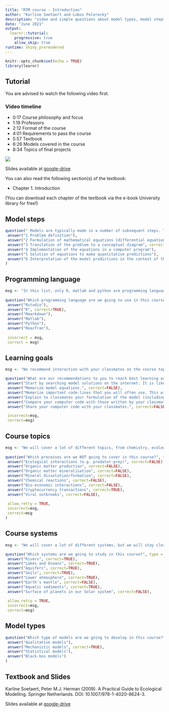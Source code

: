 ```yaml
---
title: "RTM course - Introduction"
author: "Karline Soetaert and Lubos Polerecky"
description: "video and simple questions about model types, model steps, language"
date: "June 2021"
output: 
  learnr::tutorial:
    progressive: true
    allow_skip: true
runtime: shiny_prerendered
---
```


```r
knitr::opts_chunk$set(echo = TRUE)
library(learnr)
```

## Tutorial

You are advised to watch the following video first.

### Video timeline 
* 0:17 Course philosophy and focus
* 1:19 Professors
* 2:12 Format of the course
* 4:01 Requirements to pass the course
* 5:57 Textbook
* 6:26 Models covered in the course
* 8:34 Topics of final projects

![](https://www.youtube.com/watch?v=r45xetHO8bI&list=PLx8PHcDdmF-uD1Pr07TU9SzlhlGpfrxqn&index=1)

Slides available at <a href="https://drive.google.com/drive/folders/1Bys0-xzXLCpFpWhD-HrH6jDKOyl8iJMd" target="_blank">google-drive</a>

You can also read the following section(s) of the textbook:

* Chapter 1. Introduction

(You can download each chapter of the textbook via the e-book University library for free!)

## Model steps

```r
question(" Models are typically made in a number of subsequent steps. Toggle the steps that are *not* correctly positioned:", type = "checkbox",
 answer("1 Problem definition"),
 answer("2 Formulation of mathematical equations (differential equations)", correct  =TRUE),
 answer("3 Translation of the problem to a conceptual diagram", correct  =TRUE),
 answer("4 Implementation of the equations in a computer program"),
 answer("5 Solution of equations to make quantitative predictions"),
 answer("6 Interpretation of the model predictions in the context of the original problem")
)
```

## Programming language

```r
msg <- "In this list, only R, matlab and python are programming languages, and R is the one that we will use in this course. Rmarkdown is a platform to merge an R-code with text;  Rstudio provides an integrated development environment (IDE), or an interface, that facilitates using R; ReacTran is one of the many R-packages that we will use."
  
question("Which programming language are we going to use in this course to solve our models?", type = "learnr_radio",
 answer("Rstudio"),
 answer("R", correct=TRUE),
 answer("Rmarkdown"),
 answer("Matlab"),
 answer("Python"),
 answer("ReacTran"),
 
 incorrect = msg,
 correct = msg)
```

## Learning goals

```r
msg <- "We recommend interaction with your classmates on the course topics - compare your model steps and model solutions with each other!"

question("What are our recommendations to you to reach best learning outcomes in this course?", type = "learnr_checkbox",
 answer("Start by searching model solutions on the internet. It is likely that someone had the same problem as you before, so you can see their solution and learn from it.", correct=FALSE),
 answer("Memorize model equations.", correct=FALSE),
 answer("Memorize important code-lines that you will often use. This will speed up the development of your imodels.", correct=FALSE),
 answer("Explain to classmates your formulation of the model (including the conceptual diagram, equations, computer code).", correct=TRUE),
 answer("Compare your computer code with those written by your classmates.", correct=TRUE),
 answer("Share your computer code with your classmates.", correct=FALSE),

 incorrect=msg,
 correct=msg)
```

## Course topics

```r
msg <- "We will cover a lot of different topics, from chemistry, ecology, physics, and even economy - but this does not include cryptocurrency."
  
question("Which processes are we NOT going to cover in this course?", type = "learnr_checkbox",
 answer("Ecological interactions (e.g. predator-prey)", correct=FALSE),
 answer("Organic matter production", correct=FALSE),
 answer("Organic matter mineralisation", correct=FALSE),
 answer("Mineral dissolution/formation", correct=FALSE),
 answer("Chemical reactions", correct=FALSE),
 answer("Bio-economic interactions", correct=FALSE),   
 answer("Cryptocurrency transactions", correct=TRUE),
 answer("Viral outbreaks", correct=FALSE),
 
 allow_retry = TRUE,
 incorrect=msg,
 correct=msg
)
```

## Course systems

```r
msg <- "We will cover a lot of different systems, but we will stay close to the Earth's surface."

question("Which systems are we going to study in this course?", type = "learnr_checkbox",
 answer("Rivers", correct=TRUE),
 answer("Lakes and Oceans", correct=TRUE),
 answer("Aquifers", correct=TRUE),
 answer("Soils", correct=TRUE),
 answer("Lower atmosphere", correct=TRUE),
 answer("Earth's mantle", correct=FALSE),
 answer("Aquatic sediments", correct=TRUE),
 answer("Surface of planets in our Solar system", correct=FALSE),
 
 allow_retry = TRUE,
 incorrect=msg,
 correct=msg)
```

## Model types

```r
question("Which type of models are we going to develop in this course?", type = "learnr_radio",
 answer("Qualitative models"),
 answer("Mechanistic models", correct=TRUE),
 answer("Statistical models"),
 answer("Black-box models")
)
```

## Textbook and Slides

Karline Soetaert, Peter M.J. Herman (2009). A Practical Guide to Ecological Modelling. Springer Netherlands. DOI: 10.1007/978-1-4020-8624-3.

Slides available at <a href="https://drive.google.com/drive/folders/1Bys0-xzXLCpFpWhD-HrH6jDKOyl8iJMd" target="_blank">google-drive</a>
